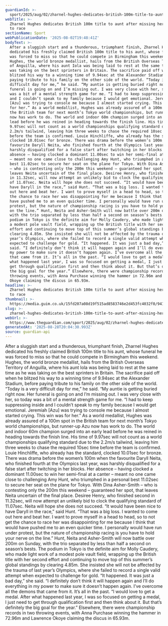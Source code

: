 ```yaml
---
guardianId: >-
  sport/2025/aug/02/zharnel-hughes-dedicates-british-100m-title-to-auntie-after-missing-funeral-to-race
webTitle: >-
  Zharnel Hughes dedicates British 100m title to aunt after missing her funeral
  to race
sectionName: Sport
webPublicationDate: '2025-08-02T19:48:41Z'
bodyText: >-
  After a sluggish start and a thunderous, triumphant finish, Zharnel Hughes
  dedicated his freshly claimed British 100m title to his aunt, whose funeral he
  was forced to miss so that he could compete in Birmingham this weekend.
  Hughes, the world bronze medallist, hails from the British Overseas Territory
  of Anguilla, where his aunt Iola was being laid to rest at the same time as he
  was taking on the best sprinters in Britain. The sacrifice paid off when he
  blitzed his way to a winning time of 9.94sec at the Alexander Stadium, before
  paying tribute to his family on the other side of the world. “Today is a very
  difficult day for me,” he said. “My auntie is getting buried right now. Her
  funeral is going on and I’m missing out. I was very close with her, so today
  was a bit of a mental strength game for me. “I had to keep suppressing inside
  and I couldn’t speak to my family because I would get emotional. Jeremiah
  [Azu] was trying to console me because I almost started crying. This win was
  for her.” As a world medallist, Hughes was already assured of a 100m spot in
  the British team for next month’s Tokyo world championships, but runner-up Azu
  now has work to do. The world and indoor 60m champion surged into an early
  lead before he was reined in heading towards the finish line. His time of
  9.97sec will not count as a world championships qualifying standard due to the
  2.2m/s tailwind, leaving him three weeks to chase the required 10sec time
  before the team is confirmed. Louie Hinchliffe, who already has the standard,
  clocked 10.01sec for bronze. There was drama before the women’s 100m when the
  favourite Daryll Neita, who finished fourth at the Olympics last year, was
  harshly disqualified for a false start after twitching in her blocks. Her
  absence – having clocked a dominant 11.00sec to win her semi-final at a canter
  – meant no one came close to challenging Amy Hunt, who triumphed in a personal
  best 11.02sec to secure her seat on the plane for Tokyo. With Dina Asher-Smith
  – who is contesting only the 200m this weekend – guaranteed her spot, that
  leaves Neita uncertain of the final place. Desiree Henry, who finished second
  in 11.32sec, will now attempt an unlikely bid to clock the qualifying standard
  of 11.07sec. Neita will hope she does not succeed. “It would have been nice to
  have Daryll in the race,” said Hunt. “That was a big loss. I wanted to come
  out here and beat her. I want to prove myself in a head to head, so to not get
  the chance to race her was disappointing for me because I think that would
  have pushed me to an even quicker time. I personally would have run under
  protest, but the nature of championship racing is you have to hold your nerve
  on the line.” Hunt, Neita and Asher-Smith will now battle over 200m on Sunday,
  with the trio separated by less than half a second on season’s bests. The
  podium in Tokyo is the definite aim for Molly Caudery, who made light work of
  a modest pole vault field, wrapping up the British title with her second
  effort and continuing to move top of this summer’s global standings by
  clearing 4.85m. She insisted she will not be affected by the trauma of last
  year’s Olympics, where she failed to record a single valid attempt when
  expected to challenge for gold. “It happened. It was just a bad day,” she
  said. “I definitely don’t think it will happen again and I’ll do everything in
  my power to make sure it doesn’t happen again. I’ve overcome all the demons
  that came from it. It’s all in the past. “I would love to get a medal. After
  what happened last year, I was so focused on getting a medal, I just need to
  get through qualification first and then think about it. But that’s definitely
  the big goal for the year.” Elsewhere, there were championship records in two
  throwing events, with Anna Purchase winning the hammer in 72.96m and Lawrence
  Okoye claiming the discus in 65.93m.
headline: >-
  Zharnel Hughes dedicates British 100m title to aunt after missing her funeral
  to race
thumbnail: >-
  https://media.guim.co.uk/15fd207a08d19f515ad8583746e2d453fc4032f0/941_136_3665_2932/500.jpg
slug: >-
  zharnel-hughes-dedicates-british-100m-title-to-aunt-after-missing-her-funeral-to-race
webUrl: >-
  https://www.theguardian.com/sport/2025/aug/02/zharnel-hughes-dedicates-british-100m-title-to-auntie-after-missing-funeral-to-race
generatedAt: '2025-08-28T20:04:30.993Z'
source: guardian-api
---
```

After a sluggish start and a thunderous, triumphant finish, Zharnel Hughes dedicated his freshly claimed British 100m title to his aunt, whose funeral he was forced to miss so that he could compete in Birmingham this weekend. Hughes, the world bronze medallist, hails from the British Overseas Territory of Anguilla, where his aunt Iola was being laid to rest at the same time as he was taking on the best sprinters in Britain. The sacrifice paid off when he blitzed his way to a winning time of 9.94sec at the Alexander Stadium, before paying tribute to his family on the other side of the world. “Today is a very difficult day for me,” he said. “My auntie is getting buried right now. Her funeral is going on and I’m missing out. I was very close with her, so today was a bit of a mental strength game for me. “I had to keep suppressing inside and I couldn’t speak to my family because I would get emotional. Jeremiah [Azu] was trying to console me because I almost started crying. This win was for her.” As a world medallist, Hughes was already assured of a 100m spot in the British team for next month’s Tokyo world championships, but runner-up Azu now has work to do. The world and indoor 60m champion surged into an early lead before he was reined in heading towards the finish line. His time of 9.97sec will not count as a world championships qualifying standard due to the 2.2m/s tailwind, leaving him three weeks to chase the required 10sec time before the team is confirmed. Louie Hinchliffe, who already has the standard, clocked 10.01sec for bronze. There was drama before the women’s 100m when the favourite Daryll Neita, who finished fourth at the Olympics last year, was harshly disqualified for a false start after twitching in her blocks. Her absence – having clocked a dominant 11.00sec to win her semi-final at a canter – meant no one came close to challenging Amy Hunt, who triumphed in a personal best 11.02sec to secure her seat on the plane for Tokyo. With Dina Asher-Smith – who is contesting only the 200m this weekend – guaranteed her spot, that leaves Neita uncertain of the final place. Desiree Henry, who finished second in 11.32sec, will now attempt an unlikely bid to clock the qualifying standard of 11.07sec. Neita will hope she does not succeed. “It would have been nice to have Daryll in the race,” said Hunt. “That was a big loss. I wanted to come out here and beat her. I want to prove myself in a head to head, so to not get the chance to race her was disappointing for me because I think that would have pushed me to an even quicker time. I personally would have run under protest, but the nature of championship racing is you have to hold your nerve on the line.” Hunt, Neita and Asher-Smith will now battle over 200m on Sunday, with the trio separated by less than half a second on season’s bests. The podium in Tokyo is the definite aim for Molly Caudery, who made light work of a modest pole vault field, wrapping up the British title with her second effort and continuing to move top of this summer’s global standings by clearing 4.85m. She insisted she will not be affected by the trauma of last year’s Olympics, where she failed to record a single valid attempt when expected to challenge for gold. “It happened. It was just a bad day,” she said. “I definitely don’t think it will happen again and I’ll do everything in my power to make sure it doesn’t happen again. I’ve overcome all the demons that came from it. It’s all in the past. “I would love to get a medal. After what happened last year, I was so focused on getting a medal, I just need to get through qualification first and then think about it. But that’s definitely the big goal for the year.” Elsewhere, there were championship records in two throwing events, with Anna Purchase winning the hammer in 72.96m and Lawrence Okoye claiming the discus in 65.93m.
